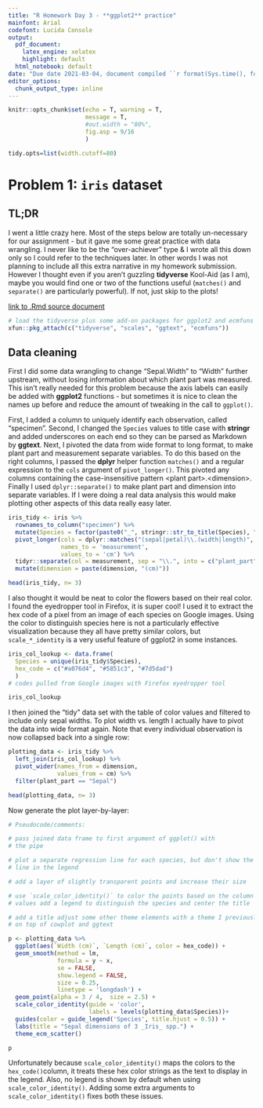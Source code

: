 ```yaml
---
title: "R Homework Day 3 - **ggplot2** practice"
mainfont: Arial
codefont: Lucida Console
output:
  pdf_document:
    latex_engine: xelatex
    highlight: default
  html_notebook: default
date: "Due date 2021-03-04, document compiled ``r format(Sys.time(), format = '%Y-%M-%d %H:%m %p')``"
editor_options: 
  chunk_output_type: inline
---
```


```r
knitr::opts_chunk$set(echo = T, warning = T,
                      message = T,
                      #out.width = "80%",
                      fig.asp = 9/16
                      )

tidy.opts=list(width.cutoff=80)
```

# Problem 1: `iris` dataset

## **TL;DR** 
I went a little crazy here. Most of the steps below are totally un-necessary for our assignment - but it gave me some great practice with data wrangling. I never like to be the "over-achiever" type & I wrote all this down only so I could refer to the techniques later. In other words I was not planning to include all this extra narrative in my homework submission. However I thought even if you aren't guzzling **tidyverse** Kool-Aid (as I am), maybe you would find one or two of the  functions useful (`matches()` and `separate()` are particularly powerful). If not, just skip to the plots!


[link to .Rmd source document]()

```r
# load the tidyverse plus some add-on packages for ggplot2 and ecmfuns
xfun::pkg_attach(c("tidyverse", "scales", "ggtext", "ecmfuns"))
```

## Data cleaning 

First I did some data wrangling to change "Sepal.Width" to "Width" further upstream, without losing information about which plant part was measured.
This isn't really needed for this problem because the axis labels can easily be added with **ggplot2** functions - but sometimes it is nice to clean the names up before and reduce the amount of tweaking in the call to `ggplot()`.

First, I added a column to uniquely identify each observation, called "specimen". Second, I changed the `Species` values to title case with **stringr** and added underscores on each end so they can be parsed as Markdown by **ggtext**. Next, I pivoted the data from wide format to long format, to make plant part and measurement separate variables. To do this based on the right columns, I passed the **dplyr** helper function `matches()` and a regular expression to the `cols` argument of `pivot_longer()`. This pivoted any columns containing the case-insensitive pattern \<plant part\>.\<dimension\>.  Finally I used `dplyr::separate()` to make plant part and dimension into separate variables. If I were doing a real data analysis this would make plotting other aspects of this data really easy later.

```r
iris_tidy <- iris %>% 
  rownames_to_column("specimen") %>%
  mutate(Species = factor(paste0("_", stringr::str_to_title(Species), "_"))) %>%
  pivot_longer(cols = dplyr::matches("(sepal|petal)\\.(width|length)", ignore.case = T),
               names_to = 'measurement',
               values_to = 'cm') %>% 
  tidyr::separate(col = measurement, sep = "\\.", into = c("plant_part", "dimension")) %>% 
  mutate(dimension = paste(dimension, "(cm)"))

head(iris_tidy, n= 3)
```

I also thought it would be neat to color the flowers based on their real color. I found the eyedropper tool in Firefox, it is super cool! I used it to extract the hex code of a pixel from an image of each species on Google images. Using the color to distinguish species here is not a particularly effective visualization because they all have pretty similar colors, but `scale_*_identity` is a very useful feature of ggplot2 in some instances.

```r

iris_col_lookup <- data.frame(
  Species = unique(iris_tidy$Species),
  hex_code = c("#a076d4", "#5851c3", "#7d5dad")
  )
# codes pulled from Google images with Firefox eyedropper tool

iris_col_lookup

```

I then joined the "tidy" data set with the table of color values and filtered to include only sepal widths. To plot width vs. length I actually have to pivot the data into wide format again. Note that every individual observation is now collapsed back into a single row:

```r
plotting_data <- iris_tidy %>% 
  left_join(iris_col_lookup) %>% 
  pivot_wider(names_from = dimension,
              values_from = cm) %>% 
  filter(plant_part == "Sepal")

head(plotting_data, n= 3)
```

Now generate the plot layer-by-layer:

```r
# Pseudocode/comments: 

# pass joined data frame to first argument of ggplot() with
# the pipe 

# plot a separate regression line for each species, but don't show the
# line in the legend 

# add a layer of slightly transparent points and increase their size 

# use `scale_color_identity()` to color the points based on the column of 
# values add a legend to distinguish the species and center the title

# add a title adjust some other theme elements with a theme I previously built
# on top of cowplot and ggtext

p <- plotting_data %>%
  ggplot(aes(`Width (cm)`, `Length (cm)`, color = hex_code)) +
  geom_smooth(method = lm,
              formula = y ~ x,
              se = FALSE,
              show.legend = FALSE,
              size = 0.25,
              linetype = 'longdash') +
  geom_point(alpha = 3 / 4,  size = 2.5) +
  scale_color_identity(guide = 'color', 
                       labels = levels(plotting_data$Species))+
  guides(color = guide_legend('Species', title.hjust = 0.5)) +
  labs(title = "Sepal dimensions of 3 _Iris_ spp.") +
  theme_ecm_scatter()

p

```

Unfortunately because `scale_color_identity()` maps the colors to the `hex_code()`column, it treats these hex color strings as the text to display in the legend. Also, no legend is shown by default when using `scale_color_identity()`. Adding some extra arguments to `scale_color_identity()` fixes both these issues. 



